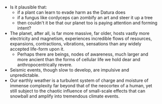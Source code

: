 - Is it plausible that:
    - if a plant can learn to evade harm as the Datura does
    - if a fungus like cordyceps can zombify an art and steer it up a tree
    - then couldn't it be that our planet too is paying attention and forming intent?
- The planet, after all, is far more massive, far older, hosts vastly more electricity and magnetism, experiences incredible flows of resources, expansions, contractions, vibrations, sensations than any widely accepted life-form upon it.
    - Perhaps there are beings, nodes of awareness, much larger and more ancient than the forms of cellular life we hold dear and anthropocentrically revere.
- Seismic events, though slow to develop, are impulsive and unpredictable.
- Our earthly weather is a turbulent system of charge and moisture of immense complexity far beyond that of the neocortex of a human, yet still subject to the chaotic influence of small-scale effects that can snowball and amplify into tremendous climate events.
